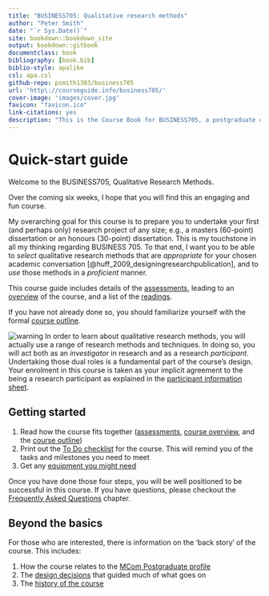```yaml
--- 
title: "BUSINESS705: Qualitative research methods"
author: "Peter Smith"
date: "`r Sys.Date()`"
site: bookdown::bookdown_site
output: bookdown::gitbook
documentclass: book
bibliography: [book.bib]
biblio-style: apalike
csl: apa.csl
github-repo: psmith1303/business705
url: 'http\://courseguide.info/business705/'
cover-image: 'images/cover.jpg'
favicon: "favicon.ico"
link-citations: yes
description: "This is the Course Book for BUSINESS705, a postgraduate course in qualitative research methods."
---
```



# Quick-start guide {-}

Welcome to the BUSINESS705, Qualitative Research Methods.

Over the coming six weeks, I hope that you will find this an engaging
and fun course.

My overarching goal for this course is to prepare you to undertake
your first (and perhaps only) research project of any size; e.g., a
masters (60-point) dissertation or an honours (30-point) dissertation.
This is my touchstone in all my thinking regarding BUSINESS 705. To
that end, I want you to be able to *select* qualitative research
methods that are *appropriate* for your chosen academic conversation
[@huff_2009_designingresearchpublication], and to *use* those methods
in a *proficient* manner.

This course guide includes details of
the [assessments](#assessment-overview), leading to
an [overview](#course-overview) of the course, and a list of
the [readings](#readings).

If you have not already done so, you should familiarize yourself with
the formal [course outline](#course-outline).

![warning](images/warning.png) In order to learn about qualitative
research methods, you will actually use a range of research methods
and techniques. In doing so, you will act both as an *investigator* in
research and as a research *participant*. Undertaking those dual roles
is a fundamental part of the course's design. Your enrolment in this
course is taken as your implicit agreement to the being a research
participant as explained in the [participant information sheet](#pis).


## Getting started {-}

1. Read how the course fits together
([assessments](#assessment-overview),
[course overview](#course-overview), and
the [course outline](#course-outline))
2. Print out the [To Do checklist](#todo-checklist) for the course.
   This will remind you of the tasks and milestones you need to meet
3. Get any [equipment you might need](#equipment)

Once you have done those four steps, you will be well positioned to be
successful in this course. If you have questions, please checkout
the [Frequently Asked Questions](#faq) chapter.

## Beyond the basics {-}

For those who are interested, there is information on the 'back story'
of the course. This includes:

1. How the course relates to the [MCom Postgraduate profile](#profile)
2. The [design decisions](#course-design) that guided much of what goes on
3. The [history of the course](#course-history)
